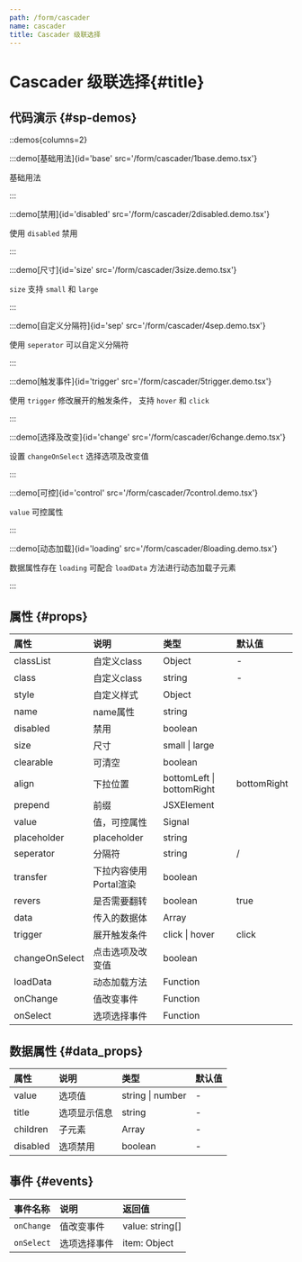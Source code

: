 ```yaml
---
path: /form/cascader
name: cascader
title: Cascader 级联选择
---
```



<div class="sys-ctx-main-left">

# Cascader 级联选择\{#title\}

## 代码演示 \{#sp-demos\}

::demos{columns=2}

:::demo[基础用法]{id='base' src='/form/cascader/1base.demo.tsx'}

基础用法

:::


:::demo[禁用]{id='disabled' src='/form/cascader/2disabled.demo.tsx'}

使用 `disabled` 禁用

:::


:::demo[尺寸]{id='size' src='/form/cascader/3size.demo.tsx'}

`size` 支持 `small` 和 `large`

:::


:::demo[自定义分隔符]{id='sep' src='/form/cascader/4sep.demo.tsx'}

使用 `seperator` 可以自定义分隔符

:::


:::demo[触发事件]{id='trigger' src='/form/cascader/5trigger.demo.tsx'}

使用 `trigger` 修改展开的触发条件， 支持 `hover` 和 `click`

:::


:::demo[选择及改变]{id='change' src='/form/cascader/6change.demo.tsx'}

设置 `changeOnSelect` 选择选项及改变值

:::


:::demo[可控]{id='control' src='/form/cascader/7control.demo.tsx'}

`value` 可控属性

:::


:::demo[动态加载]{id='loading' src='/form/cascader/8loading.demo.tsx'}

数据属性存在 `loading` 可配合 `loadData` 方法进行动态加载子元素

:::



## 属性 \{#props\}

| 属性 | 说明 | 类型 | 默认值 |
| :--- | :---- | :--- | :--- |
|classList|自定义class|Object|-|
|class|自定义class|string|-|
|style|自定义样式|Object||
|name|name属性|string||
|disabled|禁用|boolean||
|size|尺寸|small &#124; large||
|clearable|可清空|boolean||
|align|下拉位置|bottomLeft &#124; bottomRight|bottomRight|
|prepend|前缀|JSXElement||
|value|值，可控属性|Signal||
|placeholder|placeholder|string||
|seperator|分隔符|string|/|
|transfer|下拉内容使用Portal渲染|boolean||
|revers|是否需要翻转|boolean|true|
|data|传入的数据体|Array||
|trigger|展开触发条件|click &#124; hover|click|
|changeOnSelect|点击选项及改变值|boolean||
|loadData|动态加载方法|Function||
|onChange|值改变事件|Function||
|onSelect|选项选择事件|Function||


## 数据属性 \{#data_props\}

| 属性 | 说明 | 类型 | 默认值 |
| :--- | :---- | :--- | :--- |
|value|选项值|string &#124; number|-|
|title|选项显示信息|string|-|
|children|子元素|Array|-|
|disabled|选项禁用|boolean|-|


## 事件 \{#events\}

| 事件名称 | 说明 | 返回值|
| :--- | :---- | :--- |
|`onChange`|值改变事件|value: string[]|
|`onSelect`|选项选择事件|item: Object|

</div>


